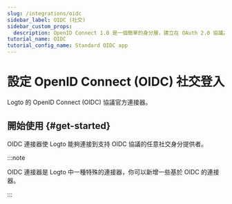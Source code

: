 ```yaml
---
slug: /integrations/oidc
sidebar_label: OIDC (社交)
sidebar_custom_props:
  description: OpenID Connect 1.0 是一個簡單的身分層，建立在 OAuth 2.0 協議之上。
tutorial_name: OIDC
tutorial_config_name: Standard OIDC app
---
```




# 設定 OpenID Connect (OIDC) 社交登入

Logto 的 OpenID Connect (OIDC) 協議官方連接器。

<GuideTip />

## 開始使用 \{#get-started}

OIDC 連接器使 Logto 能夠連接到支持 OIDC 協議的任意社交身分提供者。

:::note

OIDC 連接器是 Logto 中一種特殊的連接器，你可以新增一些基於 OIDC 的連接器。

:::

<Integration />
